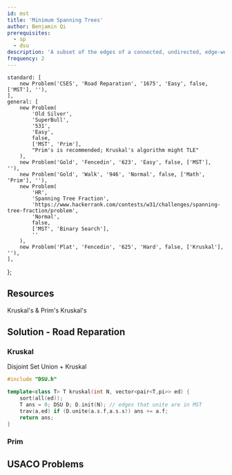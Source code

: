 ```yaml
---
id: mst
title: 'Minimum Spanning Trees'
author: Benjamin Qi
prerequisites:
  - sp
  - dsu
description: 'A subset of the edges of a connected, undirected, edge-weighted graph that connects all the vertices to each other of minimum total weight, where no cycles are allowed.'
frequency: 2
---
```



	standard: [
		new Problem('CSES', 'Road Reparation', '1675', 'Easy', false, ['MST'], ''),
	],
	general: [
		new Problem(
			'Old Silver',
			'SuperBull',
			'531',
			'Easy',
			false,
			['MST', 'Prim'],
			"Prim's is recommended; Kruskal's algorithm might TLE"
		),
		new Problem('Gold', 'Fencedin', '623', 'Easy', false, ['MST'], ''),
		new Problem('Gold', 'Walk', '946', 'Normal', false, ['Math', 'Prim'], ''),
		new Problem(
			'HR',
			'Spanning Tree Fraction',
			'https://www.hackerrank.com/contests/w31/challenges/spanning-tree-fraction/problem',
			'Normal',
			false,
			['MST', 'Binary Search'],
			''
		),
		new Problem('Plat', 'Fencedin', '625', 'Hard', false, ['Kruskal'], ''),
	],
};

<Problems problems={problems.standard} />

<!-- new Problem("Kattis", "MST", "minspantree", "Easy", false, ["MST"], ""), -->

## Resources

<Resources>
	<Resource source="CPH" title="15 - Spanning Trees" starred>
		Kruskal's & Prim's
	</Resource>
	<Resource source="PAPS" title="12.4">
		Kruskal's
	</Resource>
	<Resource
		source="cp-algo"
		title="Prim's"
		url="graph/mst_prim.html"
	></Resource>
	<Resource
		source="cp-algo"
		title="Kruskal's"
		url="graph/mst_kruskal.html"
	></Resource>
	<Resource
		source="cp-algo"
		title="Kruskal's with DSU"
		url="graph/mst_kruskal_with_dsu.html"
	></Resource>
	<Resource source="CP2" title="4.3 - MST"> </Resource>
</Resources>

## Solution - Road Reparation

### Kruskal

<LanguageSection>

<CPPSection>

<Resources>
	<Resource
		source="Benq (from KACTL)"
		url="https://github.com/bqi343/USACO/blob/master/Implementations/content/graphs%20(12)/DSU/DSU%20(7.6).h"
		title="DSU"
	>
		Disjoint Set Union + Kruskal
	</Resource>
</Resources>

```cpp
#include "DSU.h"

template<class T> T kruskal(int N, vector<pair<T,pi>> ed) {
	sort(all(ed));
	T ans = 0; DSU D; D.init(N); // edges that unite are in MST
	trav(a,ed) if (D.unite(a.s.f,a.s.s)) ans += a.f;
	return ans;
}
```

</CPPSection>

</LanguageSection>

### Prim

<IncompleteSection />

## USACO Problems

<Problems problems={problems.general} />
